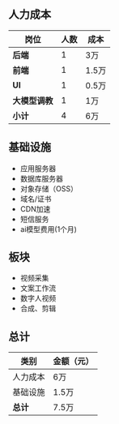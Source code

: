## 人力成本


| 岗位        | 人数 | 成本   |
|-----------|----|------|
| **后端**    | 1  | 3万   |
| **前端**    | 1  | 1.5万 |
| **UI**    | 1  | 0.5万 |
| **大模型调教** | 1  | 1万   |
| **小计**    | 4  | 6万   |

## 基础设施

* 应用服务器
* 数据库服务器
* 对象存储（OSS）
* 域名/证书
* CDN加速
* 短信服务
* ai模型费用(1个月)


## 板块

* 视频采集
* 文案工作流
* 数字人视频
* 合成、剪辑

## 总计

| 类别     | 金额（元） |
|--------|-------|
| 人力成本   | 6万    |
| 基础设施   | 1.5万  |
| **总计** | 7.5万  |
